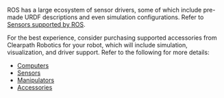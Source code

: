 ROS has a large ecosystem of sensor drivers, some of which include pre-made URDF descriptions and
even simulation configurations. Refer to [Sensors supported by ROS](http://wiki.ros.org/Sensors).

For the best experience, consider purchasing supported accessories from Clearpath Robotics for your
robot, which will include simulation, visualization, and driver support. Refer to the following
for more details:

- [Computers](/docs/ros1noetic/robots/accessories/computers)
- [Sensors](/docs/ros1noetic/robots/accessories/sensors)
- [Manipulators](/docs/ros1noetic/robots/accessories/manipulators)
- [Accessories](/docs/ros1noetic/robots/accessories/add-ons)
